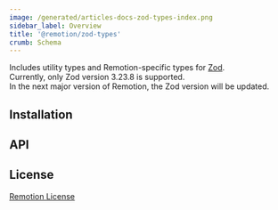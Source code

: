```yaml
---
image: /generated/articles-docs-zod-types-index.png
sidebar_label: Overview
title: '@remotion/zod-types'
crumb: Schema
---
```



Includes utility types and Remotion-specific types for [Zod](https://github.com/colinhacks/zod).  
Currently, only Zod version 3.23.8 is supported.  
In the next major version of Remotion, the Zod version will be updated.

## Installation

<Installation pkg="@remotion/zod-types" />

## API

<TableOfContents />

## License

[Remotion License](https://remotion.dev/license)
